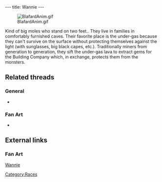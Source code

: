 ---
title: Wannie
---

[[Image:BlafardAnim.gif|right]]

{{Quote|
Quote=Wannie representative. The race of the Wannies lives in the under-gas. They are the workers of the gem mine, from which gazogem is made. The mine is being run by the Building Company, under imperial supervision.|
Character=A plaque in [[Dark Monk's temple]]}}

Kind of big moles who stand on two feet.. They live in families in comfortably furnished caves. Their favorite place is the under-gas because they can't survive on the surface without protecting themselves against the light (with sunglasses, big black capes, etc.). Traditionally miners from generation to generation, they sift the under-gas lava to extract gems for the Building Company which, in exchange, protects them from the monsters.

==Related threads==
===General===
* {{thread|id=4798|title=didier sent me this a while back}}

===Fan Art===
* {{post|id=267063|title=3D Franco guard and Wannie}}

==External links==
===Fan Art===
[http://www.deviantart.com/view/16452498/ Wannie]

{{Stub}}

[[Category:Races]]